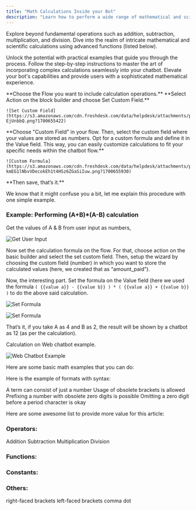 ```yaml
---
title: "Math Calculations Inside your Bot"
description: "Learn how to perform a wide range of mathematical and scientific calculations within your chatbot using advanced functions."
---
```



Explore beyond fundamental operations such as addition, subtraction, multiplication, and division. Dive into the realm of intricate mathematical and scientific calculations using advanced functions (listed below).

Unlock the potential with practical examples that guide you through the process. Follow the step-by-step instructions to master the art of incorporating complex calculations seamlessly into your chatbot. Elevate your bot's capabilities and provide users with a sophisticated mathematical experience.

<Steps>
  <Step>
    **Choose the Flow you want to include calculation operations.**
  </Step>
  <Step>
    **Select Action on the block builder and choose Set Custom Field.**

    ![Set Custom Field](https://s3.amazonaws.com/cdn.freshdesk.com/data/helpdesk/attachments/production/150038419849/original/AsG6KPyuz2Y3NwCDM8WjJ2Dscq-EjUnbbQ.png?1700655422)
  </Step>
  <Step>
    **Choose "Custom Field" in your flow. Then, select the custom field where your values are stored as numbers. Opt for a custom formula and define it in the Value field. This way, you can easily customize calculations to fit your specific needs within the chatbot flow.**

    ![Custom Formula](https://s3.amazonaws.com/cdn.freshdesk.com/data/helpdesk/attachments/production/150038420707/original/A-kmEG1lNbvVDecokEh1t4HSz6ZGaSiIuw.png?1700655930)
  </Step>
  <Step>
    **Then save, that’s it.**
  </Step>
</Steps>

We know that it might confuse you a bit, let me explain this procedure with one simple example.

### Example: Performing (A\+B)\*(A-B) calculation

Get the values of A & B from user input as numbers,

![Get User Input](https://s3.amazonaws.com/cdn.freshdesk.com/data/helpdesk/attachments/production/150038421395/original/MOj6-FcHmisl0pf_uPz__jcv4mJO5ybkWA.png?1700656268)

Now set the calculation formula on the flow. For that, choose action on the basic builder and select the set custom field. Then, setup the wizard by choosing the custom field (number) in which you want to store the calculated values (here, we created that as “amount_paid”).

Now, the interesting part. Set the formula on the Value field (here we used the formula `( {{value a}} - {{value b}} ) * ( {{value a}} + {{value b}} )` to do the above said calculation.

![Set Formula](https://s3.amazonaws.com/cdn.freshdesk.com/data/helpdesk/attachments/production/150038422294/original/wKAPIM6fZvX-xJgzDNKgicAWACSLjVRj_g.png?1700656712)

![Set Formula](https://s3.amazonaws.com/cdn.freshdesk.com/data/helpdesk/attachments/production/150038422463/original/DThm7Ff_sKgL5DclFnW7d8HrcD6VBpbqDA.png?1700656820)

That’s it, if you take A as 4 and B as 2, the result will be shown by a chatbot as 12 (as per the calculation).

Calculation on Web chatbot example.

![Web Chatbot Example](https://s3.amazonaws.com/cdn.freshdesk.com/data/helpdesk/attachments/production/150038422578/original/Av9GzRDJLilk7WxbpGDFB75y5jugh6stpw.png?1700656892)

Here are some basic math examples that you can do:

<CardGroup cols={2}>
  <Card title="1+2*3-4">
    
  </Card>
  <Card title="1 + 2 * 3 – 4">
    
  </Card>
  <Card title="pi * 2">
    
  </Card>
  <Card title="PI * 2">
    
  </Card>
  <Card title="abs(1) + min(1,2) * max(1,2,3)">
    
  </Card>
  <Card title="min(1+2, abs(-1))">
    
  </Card>
  <Card title="1 + ((2 – 3) * (5 – 7))">
    
  </Card>
  <Card title="2 * (-3)">
    
  </Card>
</CardGroup>

Here is the example of formats with syntax:

<CardGroup cols={2}>
  <Card title="1">
    A term can consist of just a number
  </Card>
  <Card title="(1+((2)))">
    Usage of obsolete brackets is allowed
  </Card>
  <Card title="00001">
    Prefixing a number with obsolete zero digits is possible
  </Card>
  <Card title=".1">
    Omitting a zero digit before a period character is okay
  </Card>
</CardGroup>

Here are some awesome list to provide more value for this article:

### Operators:

<CardGroup cols={2}>
  <Card title="+">
    Addition
  </Card>
  <Card title="-">
    Subtraction
  </Card>
  <Card title="*">
    Multiplication
  </Card>
  <Card title="/">
    Division
  </Card>
</CardGroup>

### Functions:

<CardGroup cols={2}>
  <Card title="abs">
    
  </Card>
  <Card title="aCos">
    
  </Card>
  <Card title="aCosH">
    
  </Card>
  <Card title="aSin">
    
  </Card>
  <Card title="aSinH">
    
  </Card>
  <Card title="aTan">
    
  </Card>
  <Card title="aTanH">
    
  </Card>
  <Card title="aTanTwo">
    
  </Card>
  <Card title="ceil">
    
  </Card>
  <Card title="cos">
    
  </Card>
  <Card title="cosH">
    
  </Card>
  <Card title="degToRad">
    
  </Card>
  <Card title="en">
    
  </Card>
  <Card title="exp">
    
  </Card>
  <Card title="expMOne">
    
  </Card>
  <Card title="floor">
    
  </Card>
  <Card title="fMod">
    
  </Card>
  <Card title="hypot">
    
  </Card>
  <Card title="log">
    
  </Card>
  <Card title="logOneP">
    
  </Card>
  <Card title="logTen">
    
  </Card>
  <Card title="max">
    
  </Card>
  <Card title="min">
    
  </Card>
  <Card title="pow">
    
  </Card>
  <Card title="radToDeg">
    
  </Card>
  <Card title="round">
    
  </Card>
  <Card title="sin">
    
  </Card>
  <Card title="sinH">
    
  </Card>
  <Card title="sqrt">
    
  </Card>
  <Card title="tan">
    
  </Card>
  <Card title="tanH">
    
  </Card>
</CardGroup>

### Constants:

<CardGroup cols={2}>
  <Card title="e">
    
  </Card>
  <Card title="euler">
    
  </Card>
  <Card title="lnPi">
    
  </Card>
  <Card title="lnTen">
    
  </Card>
  <Card title="lnTwo">
    
  </Card>
  <Card title="logTenE">
    
  </Card>
  <Card title="logTwoE">
    
  </Card>
  <Card title="onePi">
    
  </Card>
  <Card title="pi">
    
  </Card>
  <Card title="piFour">
    
  </Card>
  <Card title="piTwo">
    
  </Card>
  <Card title="sqrtOneTwo">
    
  </Card>
  <Card title="sqrtPi">
    
  </Card>
  <Card title="sqrtThree">
    
  </Card>
  <Card title="sqrtTwo">
    
  </Card>
  <Card title="twoPi">
    
  </Card>
  <Card title="twoSqrtPi">
    
  </Card>
</CardGroup>

### Others:

<CardGroup cols={2}>
  <Card title="(">
    right-faced brackets
  </Card>
  <Card title=")">
    left-faced brackets
  </Card>
  <Card title=",">
    comma
  </Card>
  <Card title=".">
    dot
  </Card>
</CardGroup>